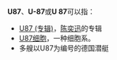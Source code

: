 {{DisambigNav|U|87}}
'''U87'''、'''U-87'''或'''U 87'''可以指：

* [[U87_(专辑)|U87 (专辑)]]，[[陈奕迅|陈奕迅]]的专辑
* [[U87细胞|U87细胞]]，一种细胞系。
* 多艘以U87为编号的德国潜艇

{{消歧义}}